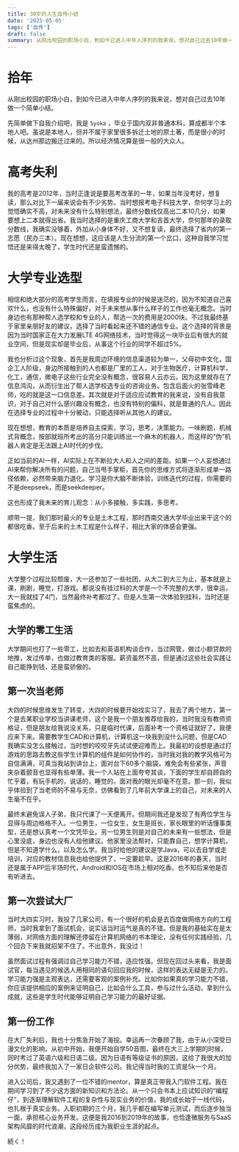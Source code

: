 ```yaml
---
title: 30岁的人生自传小结
date: '2025-05-05'
tags: ['自传']
draft: false
summary: 从刚出校园的职场小白，到如今已进入中年人序列的我来说，想对自己过去10年做一个简单小结。
---
```


# **拾年**

从刚出校园的职场小白，到如今已进入中年人序列的我来说，想对自己过去10年做一个简单小结。

先简单做下自我介绍吧，我是 `Syoka` ，毕业于国内双非普通本科，算成都半个本地人吧。虽说是本地人，但并不属于家里很多拆迁土地的原土著，而是很小的时候，从达州那边搬迁过来的。所以经济情况算是很一般的大众人。

# 高考失利

我的高考是2012年，当时正逢说是要高考改革的一年，如果当年没考好，想复读，那么对比下一届来说会有不少劣势。当时想报考电子科技大学，奈何学习上的觉悟确实不高，对未来没有什么特别想法，最终分数线仅高出二本10几分，如果要想上二本就得出省。我当时选择的是重庆工商大学和吉首大学，奈何那年的录取分数线，我确实没够着，外加从小身体不好，又不想复读，最终选择了省内的第一志愿（民办三本）。现在想想，这应该是人生分流的第一个岔口，这种自我学习觉悟还是来得太晚了，学生时代还是蛮遗憾的。

# 大学专业选型

相信和绝大部分的高考学生而言，在填报专业的时候是迷茫的，因为不知道自己喜欢什么，也没有什么特殊偏好，对于未来想从事什么样子的工作也毫无概念。当时身边也有那种帮人选学校和专业的人，帮选一次的费用是2000块。不过我最终基于家里亲朋好友的建议，选择了当时看起来还不错的通信专业。这个选择的背景是因为当时国家正在大力发展LTE 4G网络技术，当时觉得这一块毕业后有很大的就业空间，但是现实却是毕业后，从事这个行业的同学不超过5%。

我也分析过这个现象，首先是我周边环境的信息渠道较为单一，父母初中文化，国企工人阶级，身边所接触到的人也都是厂里的工人，对于生物医疗，计算机科学，化工，通信，微电子这些行业完全没有概念，很容易人云亦云。因为这里就存在了信息鸿沟，从而衍生出了帮人选学校选专业的咨询业务。包含后面火的张雪峰老师，吃的就是这一口信息差。其次就是对于适应应试教育的我来说，没有自我意识，对于自己对什么感兴趣没有概念，也没有特别的偏科，就是普通的凡人。因此在选择专业的过程中十分被动，只能选择听从其他人的建议。

现在想想，教育的本质是培养自主探索，学习，思考，决策能力。一味刷题，机械式背概念，按部就班所考出的高分只能训练出一个麻木的机器人，而这样的“伪”机器人肯定是无法跟上AI时代的步伐。

正如当前的AI一样，AI实际上在不断拉大人和人之间的差距。如果一个人妄想通过AI来帮你解决所有的问题，自己当甩手掌柜，首先你的思维方式将逐渐形成单一路径依赖，必然带来脑力退化。学习是你大脑不断体验，训练迭代的过程，你需要的不是deepseek，而是seekdeeper。

这也形成了我未来的育儿观念：从小多接触，多实践，多思考。

顺带一提，我们那时最火的专业是土木工程，那时西南交通大学毕业出来干这个的都很吃香。至于后来的土木工程是什么样子，相比大家的体感会更强。

# 大学生活

大学整个过程比较颓废，大一还参加了一些社团，从大二到大三为止，基本就是上课，刷剧，睡觉，打游戏。都说没有挂过科的大学是一个不完整的大学，很幸运，大一我就挂了4门，当然最终补考都过了。但是人生第一次体验到挂科，当时还是蛮焦虑的。

## 大学的零工生活

大学期间也打了一些零工，比如去和英语机构谈合作，当过网管，做过小额贷款的地推，发过传单，也做过教育类的客服。薪资虽然不高，但是通过这些社会实践让自己能挣到钱，还是蛮骄傲的。

## 第一次当老师

大四的时候思维发生了转变，大四的时候要开始找实习了，我去了两个地方，第一个是去某职业学校当讲课老师，这个是我一个朋友推荐给我的，当时我没有教师资格证，但是朋友给我说没关系，只是临时代课，后面补考一个资格证就好了，我便应来下来。需要教学生CAD和计算机，计算机这一块我到没什么问题，但是CAD我确实没怎么接触过，当时想的咬咬牙先试试便迎难而上。我最初的设想是通过打游戏的思路去教这些学生计算机的组件是如何协作的，当时我对我的教学风格可为自信满满，可真当我站到讲台上，面对台下60多个脑袋，难免会有些紧张，声音夹杂着颤音也显得有些单薄。我一个人站在上面夸夸其谈，下面的学生却自顾自的忙乎着，有玩手机的，说话的，睡觉的，面对我的眼光却毫不在意。那一刻，我似乎体验到了当老师的不易与无奈，仿佛看到了几年前大学课上的自己，对未来的人生毫不在乎。

最终未避免误人子弟，我只代课了一天便离开。但期间我还是发现了有两位学生与显得与周边格格不入。一位男生，一位女生，女生是班长，家长眼里的听话懂事类型，还是想认真考一个文凭毕业。另一位男生则是对自己的未来有一些想法，但是心里没底，身边也没有人给他建议。他家里没法帮衬，只能靠自己，想学计算机，但是不知道学什么，以及怎么学。我当时给他的建议是学Java，可以去自学或走培训，对应的教材信息我也给他提供了，一定要趁早。这是2016年的春天，当时还是属于APP后半场时代，Android和IOS在市场上相对吃香。也不知后来他是否有听进去。

## 第一次尝试大厂

当时大四实习时，我投了几家公司，有一个很好的机会是去百度做网络方向的工程师，当时我拿到了面试机会，说实话当时运气是真的不错。但是我的基础实在是太薄弱，对网络方面的理解还停留在计算机网络的书本理论，没有任何实践经验，几个回合下来我就招架不住了。不出意外，我没过！

虽然面试过程有强调过自己学习能力不错，适应性强。但现在回过头来看，我是面试官，每当遇见的候选人用相同的语句回应我的时候，这样的表达无疑是无力的。学习能力强是主观表达，还需要客观的案例补充。比如你如果真的学习能力不错，你应该提供相应的案例来证明自己，比如会什么工具，参与过什么活动，拿到什么成就，这些是学生时代能够证明自己学习能力的最好证据。

## 第一份工作

在大厂失利后，我也十分焦急开始了海投。幸运再一次眷顾了我，由于从小深受日漫文化的影响，从初中开始，我便开始自学50音图，最终在大三上学期的时候，同时考过了英语六级和日语二级。因为日语有等级证书的原因，这给了我很大的加分优势，最终我加入了一家日企软件公司。我记得当时我的工资是5k一个月。

进入公司后，我又遇到了一位不错的mentor，算是真正带我入门软件工程。我在期间学习到了不少这方面的新知识和方法论。从一个只会书本上应试知识的“编程仔”，到逐渐理解软件工程的复杂性与现实业务的价值，我的成长始于一线代码，也扎根于真实业务。入职初期的三个月，我几乎都在编写单元测试，而后逐步独当一面，承担核心业务开发。这便是我2016到2019年的故事，也恰逢微服务与SaaS架构风靡的时代浪潮，这段经历成为我职业生涯的起点。

続く！
